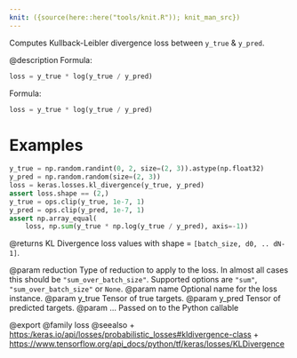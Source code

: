 ```yaml
---
knit: ({source(here::here("tools/knit.R")); knit_man_src})
---
```

Computes Kullback-Leibler divergence loss between `y_true` & `y_pred`.

@description
Formula:

```python
loss = y_true * log(y_true / y_pred)
```

Formula:

```python
loss = y_true * log(y_true / y_pred)
```

# Examples
```python
y_true = np.random.randint(0, 2, size=(2, 3)).astype(np.float32)
y_pred = np.random.random(size=(2, 3))
loss = keras.losses.kl_divergence(y_true, y_pred)
assert loss.shape == (2,)
y_true = ops.clip(y_true, 1e-7, 1)
y_pred = ops.clip(y_pred, 1e-7, 1)
assert np.array_equal(
    loss, np.sum(y_true * np.log(y_true / y_pred), axis=-1))
```

@returns
KL Divergence loss values with shape = `[batch_size, d0, .. dN-1]`.

@param reduction Type of reduction to apply to the loss. In almost all cases
    this should be `"sum_over_batch_size"`.
    Supported options are `"sum"`, `"sum_over_batch_size"` or `None`.
@param name Optional name for the loss instance.
@param y_true Tensor of true targets.
@param y_pred Tensor of predicted targets.
@param ... Passed on to the Python callable

@export
@family loss
@seealso
+ <https:/keras.io/api/losses/probabilistic_losses#kldivergence-class>
+ <https://www.tensorflow.org/api_docs/python/tf/keras/losses/KLDivergence>
